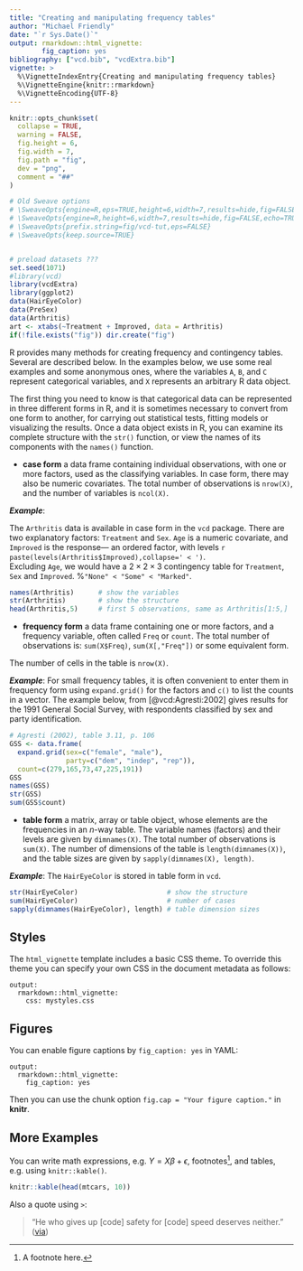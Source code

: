 ```yaml
---
title: "Creating and manipulating frequency tables"
author: "Michael Friendly"
date: "`r Sys.Date()`"
output: rmarkdown::html_vignette:
        fig_caption: yes
bibliography: ["vcd.bib", "vcdExtra.bib"]
vignette: >
  %\VignetteIndexEntry{Creating and manipulating frequency tables}
  %\VignetteEngine{knitr::rmarkdown}
  %\VignetteEncoding{UTF-8}
---
```


```r
knitr::opts_chunk$set(
  collapse = TRUE,
  warning = FALSE,
  fig.height = 6,
  fig.width = 7,
  fig.path = "fig",
  dev = "png",
  comment = "##"
)

# Old Sweave options
# \SweaveOpts{engine=R,eps=TRUE,height=6,width=7,results=hide,fig=FALSE,echo=TRUE}
# \SweaveOpts{engine=R,height=6,width=7,results=hide,fig=FALSE,echo=TRUE}
# \SweaveOpts{prefix.string=fig/vcd-tut,eps=FALSE}
# \SweaveOpts{keep.source=TRUE}


# preload datasets ???
set.seed(1071)
#library(vcd)
library(vcdExtra)
library(ggplot2)
data(HairEyeColor)
data(PreSex)
data(Arthritis)
art <- xtabs(~Treatment + Improved, data = Arthritis)
if(!file.exists("fig")) dir.create("fig")

```

R provides many methods for creating frequency and contingency tables. Several are
described below. In the examples below, we use some real examples and some anonymous
ones, where the variables `A`, `B`, and `C`  represent
categorical variables, and `X` represents an arbitrary R data object.

The first thing you need to know is that categorical data can be represented in
three different forms in R, and it is sometimes necessary to convert
from one form to another, for carrying out statistical tests, fitting models
or visualizing the results.  Once a data object exists in R, 
you can examine its complete structure with
the `str()` function, or view the names of its components with the
`names()` function.
 

* **case form** a data frame containing individual observations, with one or
more factors, used as the classifying variables. In case form, there may also
be numeric covariates. 
The total number of observations is `nrow(X)`, and the number of variables is `ncol(X)`.
  	
***Example***:

The `Arthritis` data is available in case form in the `vcd` package. 
There are two explanatory factors: `Treatment` and `Sex`. `Age`
is a numeric covariate, and `Improved` is the response--- an ordered factor,
with levels
`r paste(levels(Arthritis$Improved),collapse=' < ')`.  
Excluding `Age`, we would have
a $2 \times 2 \times 3$ contingency table for `Treatment`, `Sex` and `Improved`.
%`"None" < "Some" < "Marked"`.

```r
names(Arthritis)      # show the variables
str(Arthritis)        # show the structure
head(Arthritis,5)     # first 5 observations, same as Arthritis[1:5,] 
```
  
* **frequency form** a data frame containing one or more factors, and a frequency 
variable, often called `Freq` or `count`.  The total number of observations
is: `sum(X$Freq)`,  `sum(X[,"Freq"])` or some equivalent form.

The number of cells in the table is `nrow(X)`.

***Example***: 
For small frequency tables, it is often convenient to enter them in frequency form
using `expand.grid()` for the factors and `c()` to list the counts in a vector.
The example below, from [@vcd:Agresti:2002] gives results for the 1991 General Social Survey,
with respondents classified by sex and party identification.
```r
# Agresti (2002), table 3.11, p. 106
GSS <- data.frame(
  expand.grid(sex=c("female", "male"), 
              party=c("dem", "indep", "rep")),
  count=c(279,165,73,47,225,191))
GSS
names(GSS)
str(GSS)
sum(GSS$count)
```

* **table form**  a matrix, array or table object, whose elements are the frequencies
in an $n$-way table.  The variable names (factors) and their levels are given by
`dimnames(X)`. The total number of observations
is `sum(X)`.  The number of dimensions of the table is `length(dimnames(X))`,
and the table sizes are given by `sapply(dimnames(X), length)`.
  	
***Example***: 
The `HairEyeColor` is stored in table form in `vcd`.  
```r
str(HairEyeColor)                      # show the structure
sum(HairEyeColor)                      # number of cases
sapply(dimnames(HairEyeColor), length) # table dimension sizes
```


## Styles

The `html_vignette` template includes a basic CSS theme. To override this theme you can specify your own CSS in the document metadata as follows:

    output: 
      rmarkdown::html_vignette:
        css: mystyles.css

## Figures

<!-- The figure sizes have been customised so that you can easily put two images side-by-side.  -->

<!-- ```{r, fig.show='hold'} -->
<!-- plot(1:10) -->
<!-- plot(10:1) -->
<!-- ``` -->

You can enable figure captions by `fig_caption: yes` in YAML:

    output:
      rmarkdown::html_vignette:
        fig_caption: yes

Then you can use the chunk option `fig.cap = "Your figure caption."` in **knitr**.

## More Examples

You can write math expressions, e.g. $Y = X\beta + \epsilon$, footnotes^[A footnote here.], and tables, e.g. using `knitr::kable()`.

```r
knitr::kable(head(mtcars, 10))
```

Also a quote using `>`:

> "He who gives up [code] safety for [code] speed deserves neither."
([via](https://twitter.com/hadleywickham/status/504368538874703872))
